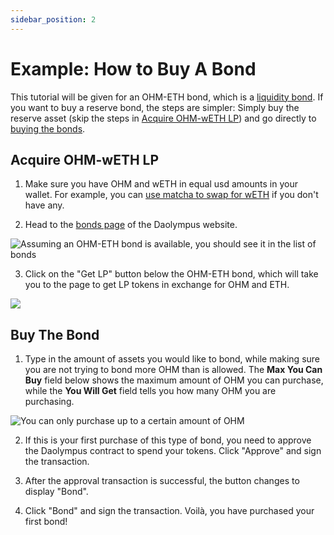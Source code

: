 ```yaml
---
sidebar_position: 2
---
```


# Example: How to Buy A Bond

This tutorial will be given for an OHM-ETH bond, which is a [liquidity bond](../../contracts/glossary#liquidity-bonds).
If you want to buy a reserve bond, the steps are simpler:
Simply buy the reserve asset (skip the steps in [Acquire OHM-wETH LP](#acquire-ohm-weth-lp)) and go directly to
[buying the bonds](#buy-the-bond).

## Acquire OHM-wETH LP

1. Make sure you have OHM and wETH in equal usd amounts in your wallet. For example, you can [use matcha to swap for wETH](https://matcha.xyz/markets/1/0x64aa3364f17a4d01c6f1751fd97c2bd3d7e7f1d5/0xc02aaa39b223fe8d0a0e5c4f27ead9083c756cc2) if you don't have any.

2. Head to the [bonds page](https://app.olympusdao.finance/#/bonds) of the Daolympus website.

![Assuming an OHM-ETH bond is available, you should see it in the list of bonds](/gitbook/assets/buy-a-bond.png)

3. Click on the "Get LP" button below the OHM-ETH bond, which will take you to the page to get LP tokens in exchange for OHM and ETH.

![](/gitbook/assets/get-lp-button.png)

## Buy The Bond

1. Type in the amount of assets you would like to bond, while making sure you are not trying to bond more OHM than is allowed.
   The **Max You Can Buy** field below shows the maximum amount of OHM you can purchase,
   while the **You Will Get** field tells you how many OHM you are purchasing.

![You can only purchase up to a certain amount of OHM](/gitbook/assets/max-you-can-buy.png)

2. If this is your first purchase of this type of bond, you need to approve the Daolympus contract to spend your tokens. Click "Approve" and sign the transaction.

3. After the approval transaction is successful, the button changes to display "Bond".

4. Click "Bond" and sign the transaction. Voilà, you have purchased your first bond!
